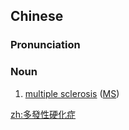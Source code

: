 {{also|多发性硬化症}}
==Chinese==
{{zh-forms|s=多发性硬化症|type=33}}

===Pronunciation===
{{zh-pron
|m=duōfāxìng yìnghuàzhèng
|c=do1 faat3 sing3 ngaang6 faa3 zing3
|cat=n
}}

===Noun===
{{zh-noun}}

# [[multiple sclerosis]] ([[MS]])

[[zh:多發性硬化症]]